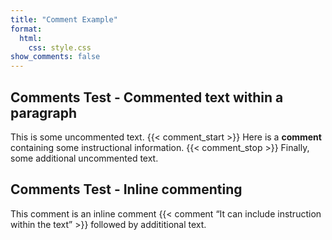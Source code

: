 ```yaml
---
title: "Comment Example"
format:
  html:
    css: style.css
show_comments: false
---
```


## Comments Test - Commented text within a paragraph

This is some uncommented text.
{{< comment_start >}}
Here is a <b>comment</b> containing some instructional information.
{{< comment_stop >}}
Finally, some additional uncommented text.

## Comments Test - Inline commenting

This comment is an inline comment {{< comment "It can include instruction within the text" >}} followed by addititional text.
